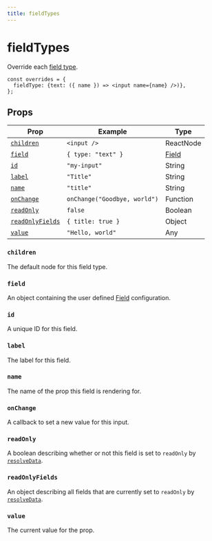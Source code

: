 ```yaml
---
title: fieldTypes
---
```


# fieldTypes

Override each [field type](/docs/api-reference/configuration/fields).

```tsx copy
const overrides = {
  fieldType: {text: ({ name }) => <input name={name} />)},
};
```

## Props

| Prop                                | Example                      | Type                                              |
| ----------------------------------- | ---------------------------- | ------------------------------------------------- |
| [`children`](#children)             | `<input />`                  | ReactNode                                         |
| [`field`](#field)                   | `{ type: "text" }`           | [Field](/docs/api-reference/configuration/fields) |
| [`id`](#id)                         | `"my-input"`                 | String                                            |
| [`label`](#label)                   | `"Title"`                    | String                                            |
| [`name`](#name)                     | `"title"`                    | String                                            |
| [`onChange`](#onchange)             | `onChange("Goodbye, world")` | Function                                          |
| [`readOnly`](#readonly)             | `false`                      | Boolean                                           |
| [`readOnlyFields`](#readonlyfields) | `{ title: true }`            | Object                                            |
| [`value`](#value)                   | `"Hello, world"`             | Any                                               |

### `children`

The default node for this field type.

### `field`

An object containing the user defined [Field](/docs/api-reference/configuration/fields) configuration.

### `id`

A unique ID for this field.

### `label`

The label for this field.

### `name`

The name of the prop this field is rendering for.

### `onChange`

A callback to set a new value for this input.

### `readOnly`

A boolean describing whether or not this field is set to `readOnly` by [`resolveData`](/docs/api-reference/configuration/component-config#resolvedatadata-params).

### `readOnlyFields`

An object describing all fields that are currently set to `readOnly` by [`resolveData`](/docs/api-reference/configuration/component-config#resolvedatadata-params).

### `value`

The current value for the prop.
